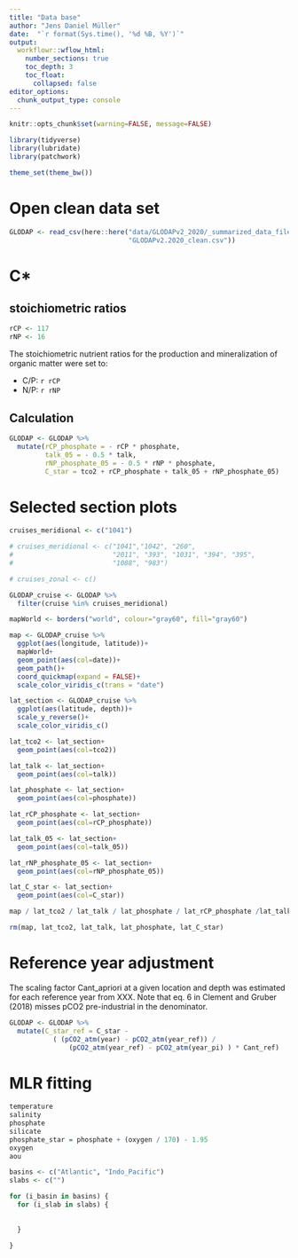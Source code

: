 ```yaml
---
title: "Data base"
author: "Jens Daniel Müller"
date:  "`r format(Sys.time(), '%d %B, %Y')`"
output: 
  workflowr::wflow_html:
    number_sections: true
    toc_depth: 3
    toc_float:
      collapsed: false
editor_options:
  chunk_output_type: console
---
```


```r
knitr::opts_chunk$set(warning=FALSE, message=FALSE)
```

```r
library(tidyverse)
library(lubridate)
library(patchwork)
```


```r
theme_set(theme_bw())
```

# Open clean data set

```r

GLODAP <- read_csv(here::here("data/GLODAPv2_2020/_summarized_data_files",
                              "GLODAPv2.2020_clean.csv"))

```


# C*

## stoichiometric ratios

```r

rCP <- 117
rNP <- 16

```

The stoichiometric nutrient ratios for the production and mineralization of organic matter were set to:

- C/P: `r rCP`
- N/P: `r rNP`

## Calculation

```r

GLODAP <- GLODAP %>% 
  mutate(rCP_phosphate = - rCP * phosphate,
         talk_05 = - 0.5 * talk,
         rNP_phosphate_05 = - 0.5 * rNP * phosphate,
         C_star = tco2 + rCP_phosphate + talk_05 + rNP_phosphate_05)

```

# Selected section plots

```r

cruises_meridional <- c("1041")

# cruises_meridional <- c("1041","1042", "260",
#                         "2011", "393", "1031", "394", "395",
#                         "1088", "983")

# cruises_zonal <- c()

GLODAP_cruise <- GLODAP %>% 
  filter(cruise %in% cruises_meridional)

```

```r

mapWorld <- borders("world", colour="gray60", fill="gray60")

map <- GLODAP_cruise %>%
  ggplot(aes(longitude, latitude))+
  mapWorld+
  geom_point(aes(col=date))+
  geom_path()+
  coord_quickmap(expand = FALSE)+
  scale_color_viridis_c(trans = "date")

lat_section <- GLODAP_cruise %>%
  ggplot(aes(latitude, depth))+
  scale_y_reverse()+
  scale_color_viridis_c()

lat_tco2 <- lat_section+
  geom_point(aes(col=tco2))

lat_talk <- lat_section+
  geom_point(aes(col=talk))

lat_phosphate <- lat_section+
  geom_point(aes(col=phosphate))

lat_rCP_phosphate <- lat_section+
  geom_point(aes(col=rCP_phosphate))

lat_talk_05 <- lat_section+
  geom_point(aes(col=talk_05))

lat_rNP_phosphate_05 <- lat_section+
  geom_point(aes(col=rNP_phosphate_05))

lat_C_star <- lat_section+
  geom_point(aes(col=C_star))

map / lat_tco2 / lat_talk / lat_phosphate / lat_rCP_phosphate /lat_talk_05 /lat_rNP_phosphate_05 / lat_C_star

rm(map, lat_tco2, lat_talk, lat_phosphate, lat_C_star)

```



# Reference year adjustment

The scaling factor Cant_apriori at a given location and depth was estimated for each reference year from XXX.
Note that eq. 6 in Clement and Gruber (2018) misses pCO2 pre-industrial in the denominator.

```r

GLODAP <- GLODAP %>% 
  mutate(C_star_ref = C_star - 
           ( (pCO2_atm(year) - pCO2_atm(year_ref)) / 
               (pCO2_atm(year_ref) - pCO2_atm(year_pi) ) * Cant_ref)

```

# MLR fitting

```r

temperature
salinity
phosphate
silicate
phosphate_star = phosphate + (oxygen / 170) - 1.95
oxygen
aou


```

```r

basins <- c("Atlantic", "Indo_Pacific")
slabs <- c("")

for (i_basin in basins) {
  for (i_slab in slabs) {
    
    
  }
  
}

```


